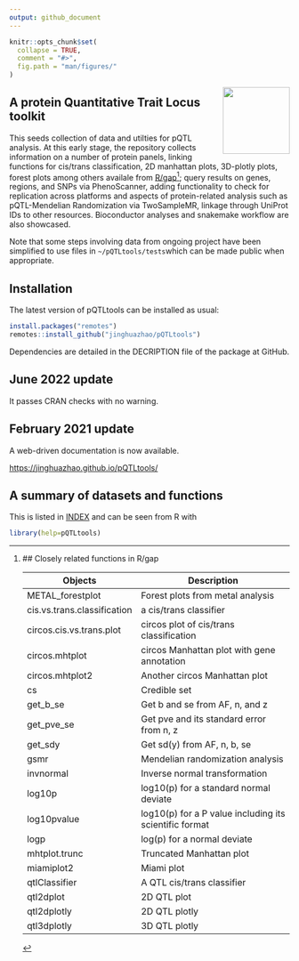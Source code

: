 ```yaml
---
output: github_document
---
```


```r
knitr::opts_chunk$set(
  collapse = TRUE,
  comment = "#>",
  fig.path = "man/figures/"
)
```

<img src="man/figures/logo.svg" align="right" alt="" width="120" />

## A protein Quantitative Trait Locus toolkit

This seeds collection of data and utilties for pQTL analysis. At
this early stage, the repository collects information on a number of
protein panels, linking functions for cis/trans classification, 2D
manhattan plots, 3D-plotly plots, forest plots among others availale
from [R/gap](https://github.com/jinghuazhao/R/tree/master/gap)[^gap];
query results on genes, regions, and SNPs via PhenoScanner, adding
functionality to check for replication across platforms and aspects
of protein-related analysis such as pQTL-Mendelian Randomization
via TwoSampleMR, linkage through UniProt IDs to other resources.
Bioconductor analyses and snakemake workflow are also showcased.

Note that some steps involving data from ongoing project have been
simplified to use files in `~/pQTLtools/tests`which can be made
public when appropriate.

## Installation

The latest version of pQTLtools can be installed as usual:

```r
install.packages("remotes")
remotes::install_github("jinghuazhao/pQTLtools")
```

Dependencies are detailed in the DECRIPTION file of the package at GitHub.

## June 2022 update

It passes CRAN checks with no warning.

## February 2021 update 

A web-driven documentation is now available.

[https://jinghuazhao.github.io/pQTLtools/](https://jinghuazhao.github.io/pQTLtools/)

## A summary of datasets and functions

This is listed in [INDEX](INDEX) and can be seen from R with

```r
library(help=pQTLtools)
```

[^gap]: ## Closely related functions in R/gap

    Objects             |    Description
    --------------------|-----------------------------------------
    METAL_forestplot    |    Forest plots from metal analysis
    cis.vs.trans.classification | a cis/trans classifier
    circos.cis.vs.trans.plot | circos plot of cis/trans classification
    circos.mhtplot      |    circos Manhattan plot with gene annotation
    circos.mhtplot2     |    Another circos Manhattan plot
    cs                  |    Credible set
    get_b_se            |    Get b and se from AF, n, and z
    get_pve_se          |    Get pve and its standard error from n, z
    get_sdy             |    Get sd(y) from AF, n, b, se
    gsmr                |    Mendelian randomization analysis
    invnormal           |    Inverse normal transformation
    log10p              |    log10(p) for a standard normal deviate
    log10pvalue         |    log10(p) for a P value including its scientific format
    logp                |    log(p) for a normal deviate
    mhtplot.trunc       |    Truncated Manhattan plot
    miamiplot2          |    Miami plot
    qtlClassifier       |    A QTL cis/trans classifier
    qtl2dplot           |    2D QTL plot
    qtl2dplotly         |    2D QTL plotly
    qtl3dplotly         |    3D QTL plotly
